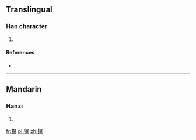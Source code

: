 ==Translingual==

===Han character===
{{Han char|rn=93|rad=牛|as=15|sn=19|four=26532|canj=HQATE}}

# {{defn|Han|sort=牛15}}

====References====
* {{Han ref|kx=0705.040|dkj=20205|dj=1117.310|hdz=31821.060|uh=72A6|ud=29350|bh=F26F|bd=62063}}

----

==Mandarin==

===Hanzi===
{{cmn-hanzi|pin=[[bào]] ([[bao4]])|wg=pao<sup>4</sup>}}

# {{defn|lang=cmn|sort=牛15}}

[[fr:犦]]
[[pl:犦]]
[[zh:犦]]